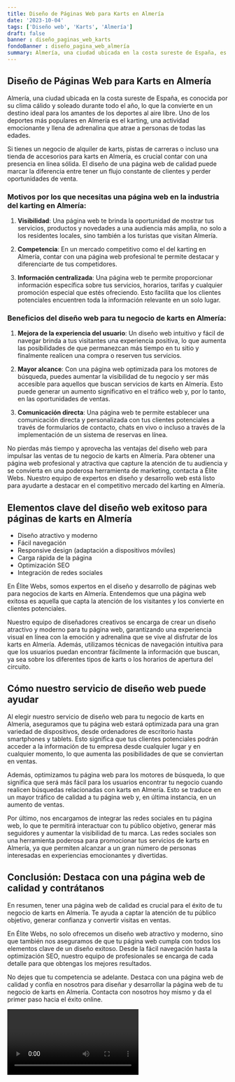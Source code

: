 ```yaml
---
title: Diseño de Páginas Web para Karts en Almería
date: '2023-10-04'
tags: ['Diseño web', 'Karts', 'Almería']
draft: false
banner : diseño_paginas_web_karts
fondoBanner : diseño_pagina_web_almería
summary: Almería, una ciudad ubicada en la costa sureste de España, es conocida por su clima cálido y soleado durante todo el año, lo que la convierte en un destino ideal para los amantes de los deportes al aire libre. Uno de los deportes más populares en Almería es el karting, una actividad emocionante y llena de adrenalina que atrae a personas de todas las edades.
---
```


## Diseño de Páginas Web para Karts en Almería

Almería, una ciudad ubicada en la costa sureste de España, es conocida por su clima cálido y soleado durante todo el año, lo que la convierte en un destino ideal para los amantes de los deportes al aire libre. Uno de los deportes más populares en Almería es el karting, una actividad emocionante y llena de adrenalina que atrae a personas de todas las edades.

Si tienes un negocio de alquiler de karts, pistas de carreras o incluso una tienda de accesorios para karts en Almería, es crucial contar con una presencia en línea sólida. El diseño de una página web de calidad puede marcar la diferencia entre tener un flujo constante de clientes y perder oportunidades de venta.

### Motivos por los que necesitas una página web en la industria del karting en Almería:

1. **Visibilidad**: Una página web te brinda la oportunidad de mostrar tus servicios, productos y novedades a una audiencia más amplia, no solo a los residentes locales, sino también a los turistas que visitan Almería. 

2. **Competencia**: En un mercado competitivo como el del karting en Almería, contar con una página web profesional te permite destacar y diferenciarte de tus competidores. 

3. **Información centralizada**: Una página web te permite proporcionar información específica sobre tus servicios, horarios, tarifas y cualquier promoción especial que estés ofreciendo. Esto facilita que los clientes potenciales encuentren toda la información relevante en un solo lugar.

### Beneficios del diseño web para tu negocio de karts en Almería:

1. **Mejora de la experiencia del usuario**: Un diseño web intuitivo y fácil de navegar brinda a tus visitantes una experiencia positiva, lo que aumenta las posibilidades de que permanezcan más tiempo en tu sitio y finalmente realicen una compra o reserven tus servicios.

2. **Mayor alcance**: Con una página web optimizada para los motores de búsqueda, puedes aumentar la visibilidad de tu negocio y ser más accesible para aquellos que buscan servicios de karts en Almería. Esto puede generar un aumento significativo en el tráfico web y, por lo tanto, en las oportunidades de ventas.

3. **Comunicación directa**: Una página web te permite establecer una comunicación directa y personalizada con tus clientes potenciales a través de formularios de contacto, chats en vivo o incluso a través de la implementación de un sistema de reservas en línea.

No pierdas más tiempo y aprovecha las ventajas del diseño web para impulsar las ventas de tu negocio de karts en Almería. Para obtener una página web profesional y atractiva que capture la atención de tu audiencia y se convierta en una poderosa herramienta de marketing, contacta a Élite Webs. Nuestro equipo de expertos en diseño y desarrollo web está listo para ayudarte a destacar en el competitivo mercado del karting en Almería.

<GifSeo />

<Cta />

## Elementos clave del diseño web exitoso para páginas de karts en Almería

- Diseño atractivo y moderno
- Fácil navegación
- Responsive design (adaptación a dispositivos móviles)
- Carga rápida de la página
- Optimización SEO
- Integración de redes sociales

En Élite Webs, somos expertos en el diseño y desarrollo de páginas web para negocios de karts en Almería. Entendemos que una página web exitosa es aquella que capta la atención de los visitantes y los convierte en clientes potenciales.

Nuestro equipo de diseñadores creativos se encarga de crear un diseño atractivo y moderno para tu página web, garantizando una experiencia visual en línea con la emoción y adrenalina que se vive al disfrutar de los karts en Almería. Además, utilizamos técnicas de navegación intuitiva para que los usuarios puedan encontrar fácilmente la información que buscan, ya sea sobre los diferentes tipos de karts o los horarios de apertura del circuito.

## Cómo nuestro servicio de diseño web puede ayudar

Al elegir nuestro servicio de diseño web para tu negocio de karts en Almería, aseguramos que tu página web estará optimizada para una gran variedad de dispositivos, desde ordenadores de escritorio hasta smartphones y tablets. Esto significa que tus clientes potenciales podrán acceder a la información de tu empresa desde cualquier lugar y en cualquier momento, lo que aumenta las posibilidades de que se conviertan en ventas.

Además, optimizamos tu página web para los motores de búsqueda, lo que significa que será más fácil para los usuarios encontrar tu negocio cuando realicen búsquedas relacionadas con karts en Almería. Esto se traduce en un mayor tráfico de calidad a tu página web y, en última instancia, en un aumento de ventas.

Por último, nos encargamos de integrar las redes sociales en tu página web, lo que te permitirá interactuar con tu público objetivo, generar más seguidores y aumentar la visibilidad de tu marca. Las redes sociales son una herramienta poderosa para promocionar tus servicios de karts en Almería, ya que permiten alcanzar a un gran número de personas interesadas en experiencias emocionantes y divertidas.

## Conclusión: Destaca con una página web de calidad y contrátanos

En resumen, tener una página web de calidad es crucial para el éxito de tu negocio de karts en Almería. Te ayuda a captar la atención de tu público objetivo, generar confianza y convertir visitas en ventas.

En Élite Webs, no solo ofrecemos un diseño web atractivo y moderno, sino que también nos aseguramos de que tu página web cumpla con todos los elementos clave de un diseño exitoso. Desde la fácil navegación hasta la optimización SEO, nuestro equipo de profesionales se encarga de cada detalle para que obtengas los mejores resultados.

No dejes que tu competencia se adelante. Destaca con una página web de calidad y confía en nosotros para diseñar y desarrollar la página web de tu negocio de karts en Almería. Contacta con nosotros hoy mismo y da el primer paso hacia el éxito online.

<Video />

<CtaBot job='Karts' city='Almería'/>

<Gmaps query='Almería+españa+maps' />